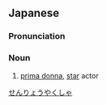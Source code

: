 ==Japanese==
{{ja-kanjitab|せん|りょう|やく|しゃ|yomi=on}}

===Pronunciation===
{{ja-pron|せんりょうやくしゃ|y=on}}

===Noun===
{{ja-noun|せんりょうやくしゃ}}

# [[prima donna]], [[star]] actor

[[Category:Yojijukugo|せんりょうやくしゃ]]